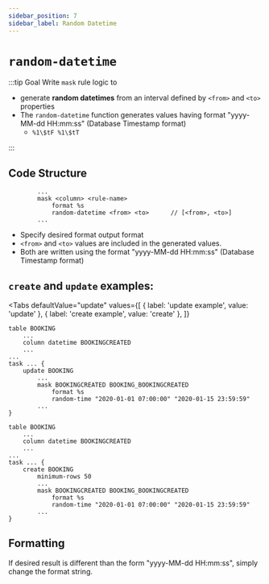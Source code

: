 ```yaml
---
sidebar_position: 7
sidebar_label: Random Datetime
---
```



# `random-datetime`

:::tip Goal
Write `mask` rule logic to

- generate **random datetimes** from an interval defined by `<from>` and `<to>` properties
- The `random-datetime` function generates values having format "yyyy-MM-dd HH:mm:ss" (Database Timestamp format)
  - `%1\$tF %1\$tT`

:::

## Code Structure

```ano
        ...
        mask <column> <rule-name>
            format %s
            random-datetime <from> <to>      // [<from>, <to>]
        ...
```

- Specify desired format output format
- `<from>` and `<to>` values are included in the generated values.
- Both are written using the format "yyyy-MM-dd HH:mm:ss" (Database Timestamp format)

## `create` and `update` examples:

<Tabs
  defaultValue="update"
  values={[
    { label: 'update example', value: 'update' },
	{ label: 'create example', value: 'create' },
  ]}
>

<TabItem value="update">

```ano
table BOOKING
    ...
    column datetime BOOKINGCREATED
    ...
...
task ... {
    update BOOKING
        ...
        mask BOOKINGCREATED BOOKING_BOOKINGCREATED
            format %s
            random-time "2020-01-01 07:00:00" "2020-01-15 23:59:59"
        ...
}
```

</TabItem>

<TabItem value="create">

```ano
table BOOKING
    ...
    column datetime BOOKINGCREATED
    ...
...
task ... {
    create BOOKING
        minimum-rows 50
        ...
        mask BOOKINGCREATED BOOKING_BOOKINGCREATED
            format %s
            random-time "2020-01-01 07:00:00" "2020-01-15 23:59:59"
        ...
}
```

</TabItem>

</Tabs>

## Formatting

If desired result is different than the form "yyyy-MM-dd HH:mm:ss", simply change the format string.
